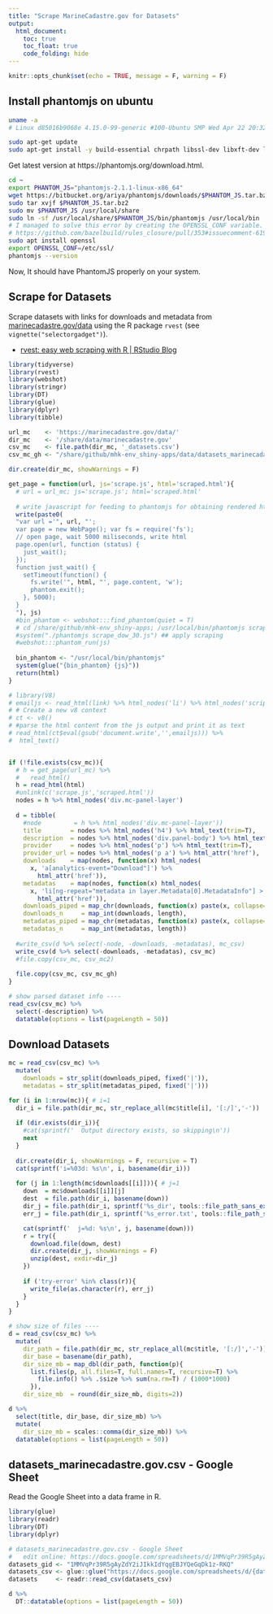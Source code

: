 ```yaml
---
title: "Scrape MarineCadastre.gov for Datasets"
output:
  html_document:
    toc: true
    toc_float: true
    code_folding: hide
---
```


```r
knitr::opts_chunk$set(echo = TRUE, message = F, warning = F)
```

## Install phantomjs on ubuntu

```bash
uname -a
# Linux d85016b9068e 4.15.0-99-generic #100-Ubuntu SMP Wed Apr 22 20:32:56 UTC 2020 x86_64 GNU/Linux
```

```bash
sudo apt-get update
sudo apt-get install -y build-essential chrpath libssl-dev libxft-dev libfreetype6 libfreetype6-dev libfontconfig1 libfontconfig1-dev
```

Get latest version at https://phantomjs.org/download.html.

```bash
cd ~
export PHANTOM_JS="phantomjs-2.1.1-linux-x86_64"
wget https://bitbucket.org/ariya/phantomjs/downloads/$PHANTOM_JS.tar.bz2
sudo tar xvjf $PHANTOM_JS.tar.bz2
sudo mv $PHANTOM_JS /usr/local/share
sudo ln -sf /usr/local/share/$PHANTOM_JS/bin/phantomjs /usr/local/bin
# I managed to solve this error by creating the OPENSSL_CONF variable.
# https://github.com/bazelbuild/rules_closure/pull/353#issuecomment-619092111
sudo apt install openssl
export OPENSSL_CONF=/etc/ssl/
phantomjs --version
```



Now, It should have PhantomJS properly on your system.



## Scrape for Datasets


Scrape datasets with links for downloads and metadata from [marinecadastre.gov/data](https://marinecadastre.gov/data/) using the R package `rvest` (see `vignette("selectorgadget")`).

- [rvest: easy web scraping with R | RStudio Blog](https://blog.rstudio.org/2014/11/24/rvest-easy-web-scraping-with-r/)

```r
library(tidyverse)
library(rvest)
library(webshot)
library(stringr)
library(DT)
library(glue)
library(dplyr)
library(tibble)

url_mc    <- 'https://marinecadastre.gov/data/'
dir_mc    <- '/share/data/marinecadastre.gov'
csv_mc    <- file.path(dir_mc, '_datasets.csv')
csv_mc_gh <- "/share/github/mhk-env_shiny-apps/data/datasets_marinecadastre.gov.csv"

dir.create(dir_mc, showWarnings = F)

get_page = function(url, js='scrape.js', html='scraped.html'){
  # url = url_mc; js='scrape.js'; html='scraped.html'
  
  # write javascript for feeding to phantomjs for obtaining rendered html
  write(paste0(
  "var url ='", url, "';
  var page = new WebPage(); var fs = require('fs');
  // open page, wait 5000 miliseconds, write html
  page.open(url, function (status) {
    just_wait();
  });
  function just_wait() {
    setTimeout(function() {
      fs.write('", html, "', page.content, 'w');
      phantom.exit();
    }, 5000);
  }
  "), js)
  #bin_phantom <- webshot:::find_phantom(quiet = T)
  # cd /share/github/mhk-env_shiny-apps; /usr/local/bin/phantomjs scrape.js
  #system("./phantomjs scrape_dow_30.js") ## apply scraping 
  #webshot:::phantom_run(js)
  
  bin_phantom <- "/usr/local/bin/phantomjs"
  system(glue("{bin_phantom} {js}"))
  return(html)
}

# library(V8)
# emailjs <- read_html(link) %>% html_nodes('li') %>% html_nodes('script') %>% html_text()
# # Create a new v8 context
# ct <- v8()
# #parse the html content from the js output and print it as text
# read_html(ct$eval(gsub('document.write','',emailjs))) %>% 
#  html_text()


if (!file.exists(csv_mc)){
  # h = get_page(url_mc) %>%
  #   read_html()
  h = read_html(html)
  #unlink(c('scrape.js','scraped.html'))
  nodes = h %>% html_nodes('div.mc-panel-layer')
  
  d = tibble(
    #node         = h %>% html_nodes('div.mc-panel-layer'))
    title        = nodes %>% html_nodes('h4') %>% html_text(trim=T),
    description  = nodes %>% html_nodes('div.panel-body') %>% html_text(trim=T),
    provider     = nodes %>% html_nodes('p') %>% html_text(trim=T),
    provider_url = nodes %>% html_nodes('p a') %>% html_attr('href'),
    downloads    = map(nodes, function(x) html_nodes(
      x, 'a[analytics-event="Download"]') %>% 
        html_attr('href')),
    metadatas    = map(nodes, function(x) html_nodes(
      x, 'li[ng-repeat="metadata in layer.Metadata[0].MetadataInfo"] > a') %>% 
        html_attr('href')),
    downloads_piped = map_chr(downloads, function(x) paste(x, collapse='|')),
    downloads_n     = map_int(downloads, length),
    metadatas_piped = map_chr(metadatas, function(x) paste(x, collapse='|')),
    metadatas_n     = map_int(metadatas, length))
    
  #write_csv(d %>% select(-node, -downloads, -metadatas), mc_csv)
  write_csv(d %>% select(-downloads, -metadatas), csv_mc)
  #file.copy(csv_mc, csv_mc2)
  
  file.copy(csv_mc, csv_mc_gh)
}

# show parsed dataset info ----
read_csv(csv_mc) %>%
  select(-description) %>%
  datatable(options = list(pageLength = 50))
```


## Download Datasets

```r
mc = read_csv(csv_mc) %>%
  mutate(
    downloads = str_split(downloads_piped, fixed('|')),
    metadatas = str_split(metadatas_piped, fixed('|')))

for (i in 1:nrow(mc)){ # i=1
  dir_i = file.path(dir_mc, str_replace_all(mc$title[i], '[:/]','-'))
  
  if (dir.exists(dir_i)){
    #cat(sprintf('  Output directory exists, so skipping\n'))
    next
  }
  
  dir.create(dir_i, showWarnings = F, recursive = T)
  cat(sprintf('i=%03d: %s\n', i, basename(dir_i)))
  
  for (j in 1:length(mc$downloads[[i]])){ # j=1
    down  = mc$downloads[[i]][j]
    dest  = file.path(dir_i, basename(down))
    dir_j = file.path(dir_i, sprintf('%s_dir', tools::file_path_sans_ext(basename(down))))
    err_j = file.path(dir_i, sprintf('%s_error.txt', tools::file_path_sans_ext(basename(down))))

    cat(sprintf('  j=%d: %s\n', j, basename(down)))
    r = try({
      download.file(down, dest)
      dir.create(dir_j, showWarnings = F)
      unzip(dest, exdir=dir_j)
    })
    
    if ('try-error' %in% class(r)){
      write_file(as.character(r), err_j)
    }
  }
}

# show size of files ----
d = read_csv(csv_mc) %>%
  mutate(
    dir_path = file.path(dir_mc, str_replace_all(mc$title, '[:/]','-')),
    dir_base = basename(dir_path),
    dir_size_mb = map_dbl(dir_path, function(p){
      list.files(p, all.files=T, full.names=T, recursive=T) %>%
        file.info() %>% .$size %>% sum(na.rm=T) / (1000*1000)
      }),
    dir_size_mb  = round(dir_size_mb, digits=2))

d %>%
  select(title, dir_base, dir_size_mb) %>%
  mutate(
    dir_size_mb = scales::comma(dir_size_mb)) %>%
  datatable(options = list(pageLength = 50))
```

## datasets_marinecadastre.gov.csv - Google Sheet

Read the Google Sheet into a data frame in R.

```r
library(glue)
library(readr)
library(DT)
library(dplyr)

# datasets_marinecadastre.gov.csv - Google Sheet
#   edit online: https://docs.google.com/spreadsheets/d/1MMVqPr39R5gAyZdY2iJIkkIdYqgEBJYQeGqDk1z-RKQ/edit#gid=0
datasets_gid <- "1MMVqPr39R5gAyZdY2iJIkkIdYqgEBJYQeGqDk1z-RKQ"
datasets_csv <- glue::glue("https://docs.google.com/spreadsheets/d/{datasets_gid}/gviz/tq?tqx=out:csv&sheet=modals")
datasets     <- readr::read_csv(datasets_csv)

d %>%
  DT::datatable(options = list(pageLength = 50))
```

